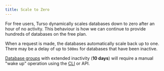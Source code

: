 ```yaml
---
title: Scale to Zero
---
```


For free users, Turso dynamically scales databases down to zero after an hour of no activity. This behaviour is how we can continue to provide hundreds of databases on the free plan.

When a request is made, the databases automatically scale back up to one. There may be a delay of up to `500ms` for databases that have been inactive.

<Info>

[Database groups](/concepts#groups) with extended inactivity (**10 days**) will require a manual "wake up" operation using the [CLI](/cli/group/wakeup) or API.

</Info>

